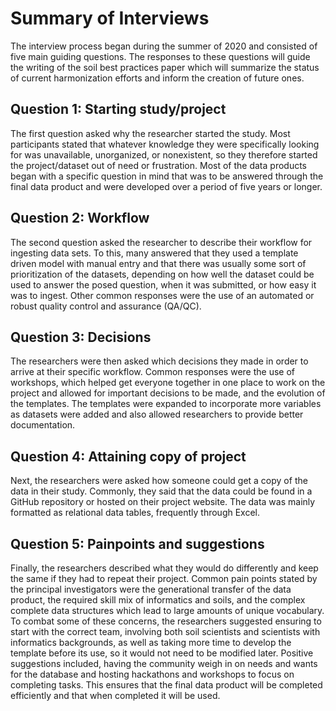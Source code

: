 # Summary of Interviews
The interview process began during the summer of 2020 and consisted of five main guiding questions. The responses to these questions will guide the writing of the soil best practices paper which will summarize the status of current harmonization efforts and inform the creation of future ones.

## Question 1: Starting study/project
The first question asked  why the researcher started the study. Most participants stated that whatever knowledge they were specifically looking for was unavailable, unorganized, or nonexistent, so they therefore started the project/dataset out of need or frustration. Most of the data products began with a specific question in mind that was to be answered through the final data product and were developed over a period of five years or longer.

## Question 2: Workflow
The second question asked the researcher to describe their workflow for ingesting data sets. To this, many answered that they used a template driven model with manual entry and that there was usually some sort of prioritization of the datasets, depending on how well the dataset could be used to answer the posed question, when it was submitted, or how easy it was to ingest. Other common responses were the use of an automated or robust quality control and assurance (QA/QC). 

## Question 3: Decisions
The researchers were then asked which decisions they made in order to arrive at their specific workflow. Common responses were the use of workshops, which helped get everyone together in one place to work on the project and allowed for important decisions to be made, and the evolution of the templates. The templates were expanded to incorporate more variables as datasets were added and also allowed researchers to provide better documentation.

## Question 4: Attaining copy of project
Next, the researchers were asked how someone could get a copy of the data in their study. Commonly, they said that the data could be found in a GitHub repository or hosted on their project website. The data was mainly formatted as relational data tables, frequently through Excel.

## Question 5: Painpoints and suggestions
Finally, the researchers described what they would do differently and keep the same if they had to repeat their project. Common pain points stated by the principal investigators were the generational transfer of the data product, the required skill mix of informatics and soils, and the complex complete data structures which lead to large amounts of unique vocabulary. To combat some of these concerns, the researchers suggested ensuring to start with the correct team, involving both soil scientists and scientists with informatics backgrounds, as well as taking more time to develop the template before its use, so it would not need to be modified later. Positive suggestions included, having the community weigh in on needs and wants for the database and hosting hackathons and workshops to focus on completing tasks. This ensures that the final data product will be completed efficiently and that when completed it will be used. 
